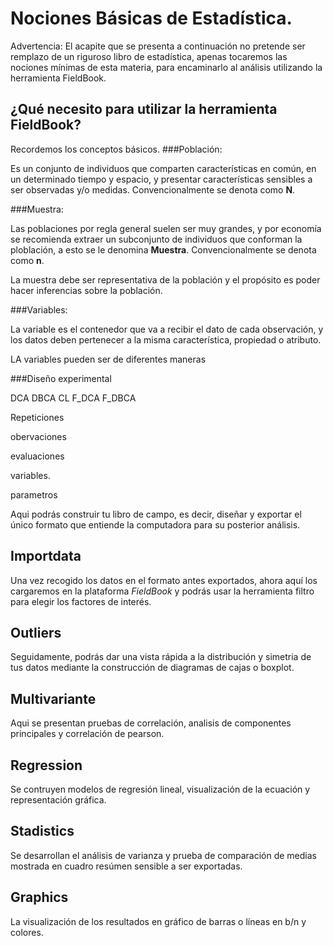 # Nociones Básicas de Estadística.

Advertencia: El acapite que se presenta a continuación no pretende ser remplazo de un riguroso libro de estadística, apenas tocaremos las nociones mínimas de esta materia, para encaminarlo al análisis utilizando la herramienta FieldBook.

## ¿Qué necesito para utilizar la herramienta FieldBook?

Recordemos los conceptos básicos.
###Población:

Es un conjunto de individuos que comparten características en común, en un determinado tiempo y espacio, y presentar características sensibles a ser observadas y/o medidas. Convencionalmente se denota como **N**.

###Muestra:

Las poblaciones por regla general suelen ser muy grandes, y por economía se recomienda extraer un subconjunto de individuos que conforman la ploblación, a esto se le denomina **Muestra**. Convencionalmente se denota como **n**.

La muestra debe ser representativa de la población y el propósito es poder hacer inferencias sobre la población.

###Variables:

La variable es el contenedor que va a recibir el dato de cada observación, y los datos deben pertenecer a la misma característica, propiedad o atributo.

LA variables pueden ser de diferentes maneras

###Diseño experimental

DCA
DBCA
CL
F_DCA
F_DBCA

Repeticiones

obervaciones

evaluaciones

variables.

parametros


Aqui podrás  construir tu libro de campo, es decir, diseñar y exportar el único formato que  entiende la computadora para su posterior análisis.

## Importdata

Una vez recogido los datos en el formato antes exportados, ahora aquí los cargaremos en la plataforma *FieldBook* y podrás usar la herramienta filtro para elegir los factores de interés.

## Outliers

Seguidamente, podrás  dar una vista rápida a la distribución y simetria de tus datos mediante la construcción de diagramas de cajas o boxplot.

## Multivariante

Aqui se presentan pruebas de correlación, analisis de componentes principales y correlación de pearson.

## Regression

Se contruyen modelos de regresión lineal, visualización de la ecuación y representación gráfica.

## Stadistics

Se desarrollan el análisis de varianza y prueba de comparación de medias mostrada en cuadro resúmen sensible a ser exportadas.

## Graphics

La visualización de los resultados en gráfico de barras o líneas en b/n y colores. 
